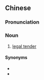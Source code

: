 {{also|法币}}
==Chinese==
{{zh-forms|s=法币}}

===Pronunciation===
{{zh-pron
|m=fǎbì
|mn=hoat-pè
|cat=n
}}

===Noun===
{{zh-noun}}

# [[legal tender]]

====Synonyms====
* {{zh-l|法償貨幣}}
* {{zh-l|法定貨幣}}

{{zh-cat|Law|Currency}}